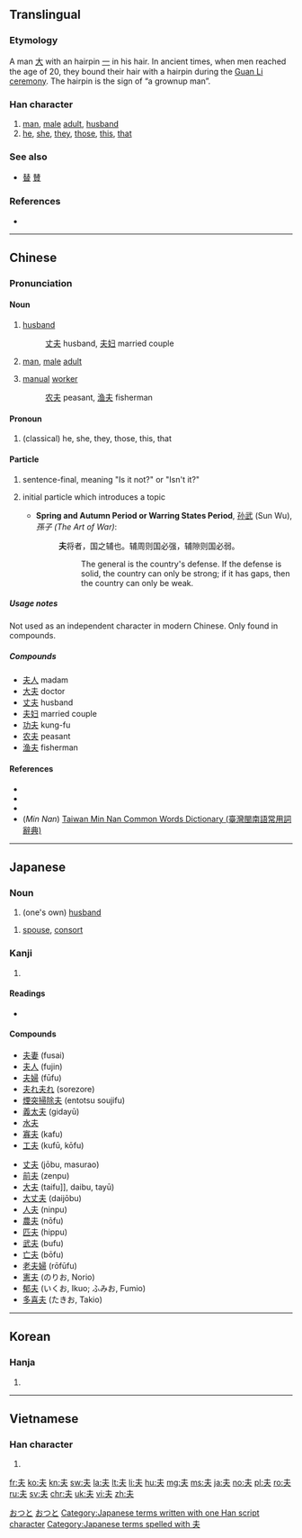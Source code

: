 {{also|夫|禾|末|天|未|夭|兂}}
==Translingual==

===Etymology===
{{Han etyl}}
{{liushu|ic|rs=大}}
A man [[大]] with an hairpin [[一]] in his hair. In ancient times, when men reached the age of 20, they bound their hair with a hairpin during the [[w:Guan Li|Guan Li ceremony]]. The hairpin is the sign of “a grownup man”.

===Han character===
{{Han char|rn=37|rad=大|as=01|sn=4|four=50030|canj=QO}}

# [[man]], [[male]] [[adult]], [[husband]]
# [[he]], [[she]], [[they]], [[those]], [[this]], [[that]]

===See also===
* [[替]] [[賛]] {{qualifier|top simplified from 竝 and 兟}}

===References===
* {{Han ref|kx=0248.110|dkj=05835|dj=0507.010|hdz=10521.010|uh=592B|ud=22827|bh=A4D2|bd=42194}}

----

==Chinese==
{{zh-forms}}

===Pronunciation===
{{zh-pron
|m=fū,fú
|c=fu1,fu4
|mn=hu
|mc=y
|oc=y
|cat=n,pron,det
}}

====Noun====
{{zh-noun|ts}}
# [[husband]]
#: [[丈夫]] husband, [[夫妇]] married couple
# {{senseid|cmn|man}}[[man]], [[male]] [[adult]]
# [[manual]] [[worker]]
#: [[农夫]] peasant,  [[渔夫]] fisherman

====Pronoun====
{{zh-pronoun|ts}}
# (classical) he, she, they, those, this, that

====Particle====
{{zh-particle|ts}}
# {{senseid|cmn|is it not}} {{context|literary|lang=cmn|sort=fu2}} sentence-final, meaning "Is it not?" or "Isn't it?"
# {{senseid|cmn|topic marker}} {{context|literary|lang=cmn|sort=fu2}} initial particle which introduces a topic
#* '''Spring and Autumn Period or Warring States Period''', [[孙武]] (Sun Wu), ''孫子 (The Art of War)'':
#*: '''夫'''将者，国之辅也。辅周则国必强，辅隙则国必弱。
#*:: The general is the country's defense. If the defense is solid, the country can only be strong; if it has gaps, then the country can only be weak.

=====Usage notes=====
Not used as an independent character in modern Chinese. Only found in compounds.

=====Compounds=====
{{der-top}}
* [[夫人]] madam
* [[大夫]] doctor
* [[丈夫]] husband
* [[夫妇]] married couple
* [[功夫]] kung-fu
* [[农夫]] peasant
* [[渔夫]] fisherman
{{der-bottom}}

====References====
* {{quote-book|1995|Edwin G. Pulleyblank|Outline of Classical Chinese Grammar|page=17}}
* {{quote-book|1995|Edwin G. Pulleyblank|Outline of Classical Chinese Grammar|page=74}}
* {{cite web
| url = http://www.mdbg.net/chindict/chindict.php?page=worddict&wdrst=0&wdqb=夫
| title = 夫
| work = MDBG English to Chinese dictionary ( Based on CC-CEDICT )
| language = Mandarin/English
| accessdate = 2014-02-17}}
*(''Min Nan'') [http://twblg.dict.edu.tw/holodict_new/result_detail.jsp?n_no=795&curpage=1&sample=%E5%A4%AB&radiobutton=1&querytarget=1&limit=20&pagenum=1&rowcount=12 Taiwan Min Nan Common Words Dictionary (臺灣閩南語常用詞辭典)]

----

==Japanese==

===Noun===
{{ja-noun|おっと}}

# {{cx|humble|lang=ja|sort=おっと}} (one's own) [[husband]]

{{ja-noun|つま}}

# [[spouse]], [[consort]]

===Kanji===
{{ja-kanji|grade=4|rs=大01}}

# {{defn|lang=ja|sort=大01}}

====Readings====
* {{ja-readings|on=[[ふ]] (''fu''), [[ふう]] (''fū''), [[ぶ]] (''bu'') [[ぷ]](''pu'') |kun=[[おっと]] (''otto''), [[それ]] ([[夫れ]], ''sore'')|nanori=[[お]] (''o''), [[と]] (''to''), [[ゆう]] (''yū''), [[よ]] (''yo'')}}

====Compounds====
{{der-top}}
{{top2}}
* [[夫妻]] (fusai)
* [[夫人]] (fujin)
* [[夫婦]] (fūfu)
* [[夫れ夫れ]] (sorezore)
* [[煙突掃除夫]] (entotsu soujifu)
* [[義太夫]] (gidayū)
* [[水夫]]
* [[寡夫]] (kafu)
* [[工夫]] (kufū, kōfu)
{{mid2}}
* [[丈夫]] (jōbu, masurao)
* [[前夫]] (zenpu)
* [[大夫]] (taifu]], daibu, tayū)
* [[大丈夫]] (daijōbu)
* [[人夫]] (ninpu)
* [[農夫]] (nōfu)
* [[匹夫]] (hippu)
* [[武夫]] (bufu)
* [[亡夫]] (bōfu)
* [[老夫婦]] (rōfūfu)
* [[憲夫]] (のりお, Norio)
* [[郁夫]] (いくお, Ikuo; ふみお, Fumio)
* [[多喜夫]] (たきお, Takio)
{{bottom}}
{{der-bottom}}

[[Category:1000 Japanese basic words|おつと]]
[[Category:ja:Family|おつと]]
[[Category:Japanese terms written with one Han script character]]
[[Category:Japanese terms spelled with 夫]]

----

==Korean==

===Hanja===
{{ko-hanja|hangeul=부|rv=bu|mr=pu}}

# {{defn|lang=ko|sort=大01}}

----

==Vietnamese==

===Han character===
{{vi-hantu|[[phu]]|rs=大01}}

# {{defn|lang=vi|sort=大01}}

[[fr:夫]]
[[ko:夫]]
[[kn:夫]]
[[sw:夫]]
[[la:夫]]
[[lt:夫]]
[[li:夫]]
[[hu:夫]]
[[mg:夫]]
[[ms:夫]]
[[ja:夫]]
[[no:夫]]
[[pl:夫]]
[[ro:夫]]
[[ru:夫]]
[[sv:夫]]
[[chr:夫]]
[[uk:夫]]
[[vi:夫]]
[[zh:夫]]